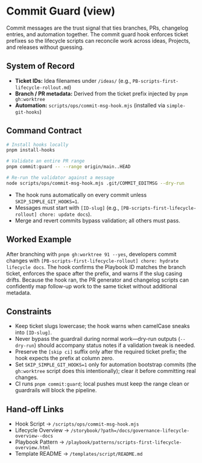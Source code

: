 
<Meta title="Governance/Commit Guard" />

# Commit Guard (view)

Commit messages are the trust signal that ties branches, PRs, changelog entries, and automation together. The commit guard hook enforces ticket prefixes so the lifecycle scripts can reconcile work across ideas, Projects, and releases without guessing.

## System of Record

- **Ticket IDs:** Idea filenames under `/ideas/` (e.g., `PB-scripts-first-lifecycle-rollout.md`)
- **Branch / PR metadata:** Derived from the ticket prefix injected by `pnpm gh:worktree`
- **Automation:** `scripts/ops/commit-msg-hook.mjs` (installed via `simple-git-hooks`)

## Command Contract

```bash
# Install hooks locally
pnpm install-hooks

# Validate an entire PR range
pnpm commit:guard -- --range origin/main..HEAD

# Re-run the validator against a message
node scripts/ops/commit-msg-hook.mjs .git/COMMIT_EDITMSG --dry-run
```

- The hook runs automatically on every commit unless `SKIP_SIMPLE_GIT_HOOKS=1`.
- Messages must start with `[ID-slug]` (e.g., `[PB-scripts-first-lifecycle-rollout] chore: update docs`).
- Merge and revert commits bypass validation; all others must pass.

## Worked Example

After branching with `pnpm gh:worktree 91 --yes`, developers commit changes with `[PB-scripts-first-lifecycle-rollout] chore: hydrate lifecycle docs`. The hook confirms the Playbook ID matches the branch ticket, enforces the space after the prefix, and warns if the slug casing drifts. Because the hook ran, the PR generator and changelog scripts can confidently map follow-up work to the same ticket without additional metadata.

## Constraints

- Keep ticket slugs lowercase; the hook warns when camelCase sneaks into `[ID-slug]`.
- Never bypass the guardrail during normal work—dry-run outputs (`--dry-run`) should accompany status notes if a validation tweak is needed.
- Preserve the `[skip ci]` suffix only after the required ticket prefix; the hook expects the prefix at column zero.
- Set `SKIP_SIMPLE_GIT_HOOKS=1` only for automation bootstrap commits (the `gh:worktree` script does this intentionally); clear it before committing real changes.
- CI runs `pnpm commit:guard`; local pushes must keep the range clean or guardrails will block the pipeline.

## Hand-off Links

- Hook Script → `/scripts/ops/commit-msg-hook.mjs`
- Lifecycle Overview → `/storybook/?path=/docs/governance-lifecycle-overview--docs`
- Playbook Pattern → `/playbook/patterns/scripts-first-lifecycle-overview.html`
- Template README → `/templates/script/README.md`
